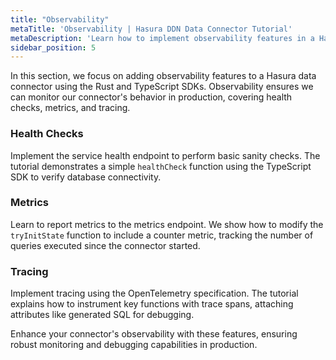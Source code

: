 ```yaml
---
title: "Observability"
metaTitle: 'Observability | Hasura DDN Data Connector Tutorial'
metaDescription: 'Learn how to implement observability features in a Hasura data connector using the Rust and TypeScript SDKs'
sidebar_position: 5
---
```


In this section, we focus on adding observability features to a Hasura data connector using the Rust and TypeScript
SDKs. Observability ensures we can monitor our connector's behavior in production, covering health checks, metrics, and tracing.

### Health Checks
Implement the service health endpoint to perform basic sanity checks. The tutorial demonstrates a simple `healthCheck` function using the TypeScript SDK to verify database connectivity.

### Metrics
Learn to report metrics to the metrics endpoint. We show how to modify the `tryInitState` function to include a counter metric, tracking the number of queries executed since the connector started.

### Tracing
Implement tracing using the OpenTelemetry specification. The tutorial explains how to instrument key functions with trace spans, attaching attributes like generated SQL for debugging.

Enhance your connector's observability with these features, ensuring robust monitoring and debugging capabilities in production.